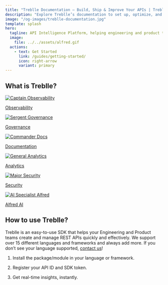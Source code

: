 ```yaml
---
title: "Treblle Documentation – Build, Ship & Improve Your APIs | Treblle Docs"
description: "Explore Treblle’s documentation to set up, optimize, and secure your APIs. Learn about observability, governance, security, and real-time insights—all in one place."
image: "/og-images/treblle-documentation.jpg"
template: splash
hero:
  tagline: API Intelligence Platform, helping engineering and product teams build, ship, and understand their REST APIs in one place.
  image:
    file: ../../assets/alfred.gif
  actions:
    - text: Get Started
      link: /guides/getting-started/
      icon: right-arrow
      variant: primary
---
```


## What is Treblle?

<div class="grid gap-4 grid-cols-2 md:grid-cols-3 lg:grid-cols-6">
	<a href="/treblle/dashboard/" class="col-span-1 flex flex-col items-center justify-center p-4 bg-gray-200 dark:bg-accent-950 border border-1 border-accent-800 dark:border-gray-600 rounded-lg no-underline hover:-translate-y-6 dark:hover:border-gray-400 transition ease-in-out dealy-100">
		<img src="https://assets-global.website-files.com/6446b3c46dac08ff137e3b2b/652f96f2dcea54fad2308be2_observability.svg" loading="lazy" alt="Captain Observability" class="block mx-auto" />
		<p class="text-accent-900 dark:text-white text-center text-sm md:text-md font-semibold">Observability</p>
	</a>
	<a href="/treblle/api-governance/" class="col-span-1 flex flex-col items-center justify-center p-4 bg-gray-200 dark:bg-accent-950 border border-1 border-accent-800 dark:border-gray-600 rounded-lg no-underline hover:-translate-y-6 dark:hover:border-gray-400 transition ease-in-out dealy-100">
		<img src="https://assets-global.website-files.com/6446b3c46dac08ff137e3b2b/652f96f1fe757b639a68c781_governance.svg" loading="lazy" alt="Sergent Governance" class="block mx-auto" />
		<p class="text-accent-900 dark:text-white text-center text-sm md:text-md font-semibold">Governance</p>
	</a>
	<a href="/treblle/api-documentation/" class="col-span-1 flex flex-col items-center justify-center p-4 bg-gray-200 dark:bg-accent-950 border border-1 border-accent-800 dark:border-gray-600 rounded-lg no-underline hover:-translate-y-6 dark:hover:border-gray-400 transition ease-in-out dealy-100">
		<img src="https://assets-global.website-files.com/6446b3c46dac08ff137e3b2b/652f96f15f2ea0739616dcd2_documentation.svg" loading="lazy" alt="Commander Docs" class="block mx-auto" />
		<p class="text-accent-900 dark:text-white text-center text-sm md:text-md font-semibold">Documentation</p>
	</a>
	<a href="/treblle/dashboard/" class="col-span-1 flex flex-col items-center justify-center p-4 bg-gray-200 dark:bg-accent-950 border border-1 border-accent-800 dark:border-gray-600 rounded-lg no-underline hover:-translate-y-6 dark:hover:border-gray-400 transition ease-in-out dealy-100">
		<img src="https://assets-global.website-files.com/6446b3c46dac08ff137e3b2b/652f96f15e7484688744fb8d_analytics.svg" loading="lazy" alt="General Analytics" class="block mx-auto" />
		<p class="text-accent-900 dark:text-white text-center text-sm md:text-md font-semibold">Analytics</p>
	</a>
	<a href="/treblle/api-security/" class="col-span-1 flex flex-col items-center justify-center p-4 bg-gray-200 dark:bg-accent-950 border border-1 border-accent-800 dark:border-gray-600 rounded-lg no-underline hover:-translate-y-6 dark:hover:border-gray-400 transition ease-in-out dealy-100">
		<img src="https://assets-global.website-files.com/6446b3c46dac08ff137e3b2b/652f96f06a6463e2a01bfec4_security.svg" loading="lazy" alt="Major Security" class="block mx-auto" />
		<p class="text-accent-900 dark:text-white text-center text-sm md:text-md font-semibold">Security</p>
	</a>
	<a href="/treblle/alfred-ai/" class="col-span-1 flex flex-col items-center justify-center p-4 bg-gray-200 dark:bg-accent-950 border border-1 border-accent-800 dark:border-gray-600 rounded-lg no-underline hover:-translate-y-6 dark:hover:border-gray-400 transition ease-in-out dealy-100">
		<img src="https://assets-global.website-files.com/6446b3c46dac08ff137e3b2b/652f96f070f031652b6e4034_alfred(1).svg" loading="lazy" alt="AI Specialist Alfred" class="block mx-auto" />
		<p class="text-accent-900 dark:text-white text-center text-sm md:text-md font-semibold">Alfred AI</p>
	</a>
</div>

## How to use Treblle?

Treblle is an easy-to-use SDK that helps your Engineering and Product teams create and manage REST APIs quickly and effectively. We support over 15 different languages and frameworks and always add more. If you don’t see your language supported, [contact us](https://discord.gg/NJWYYmMvuE)!

<Steps>

1. Install the package/module in your language or framework.

2. Register your API ID and SDK token.

3. Get real-time insights, instantly.

</Steps>
